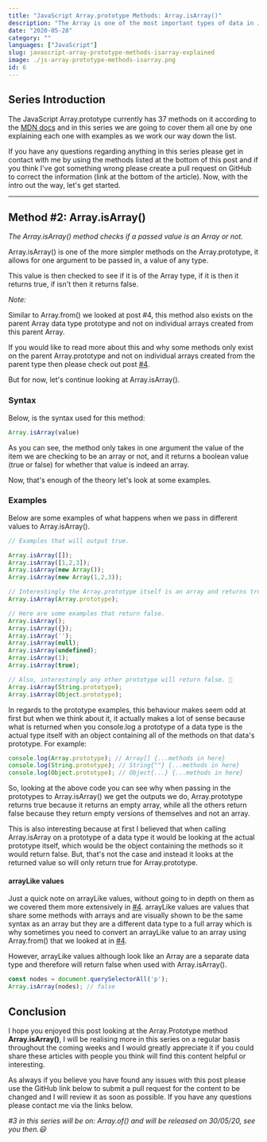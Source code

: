 ```yaml
---
title: "JavaScript Array.prototype Methods: Array.isArray()"
description: "The Array is one of the most important types of data in JavaScript, so in this series we are going to cover all of the methods on the Array.prototype, in this post it's Array.isArray()"
date: "2020-05-28"
category: ""
languages: ["JavaScript"]
slug: javascript-array-prototype-methods-isarray-explained
image: ./js-array-prototype-methods-isarray.png
id: 6
---
```


## Series Introduction

The JavaScript Array.prototype currently has 37 methods on it according to the [MDN docs](https://developer.mozilla.org/en-US/docs/Web/JavaScript/Reference/Global_Objects/Array) and in this series we are going to cover them all one by one explaining each one with examples as we work our way down the list. 

If you have any questions regarding anything in this series please get in contact with me by using the methods listed at the bottom of this post and if you think I've got something wrong please create a pull request on GitHub to correct the information (link at the bottom of the article). Now, with the intro out the way, let's get started.

---

## Method #2: Array.isArray()

*The Array.isArray() method checks if a passed value is an Array or not.*

Array.isArray() is one of the more simpler methods on the Array.prototype, it allows for one argument to be passed in, a value of any type. 

This value is then checked to see if it is of the Array type, if it is then it returns true, if isn't then it returns false.

*Note:*

Similar to Array.from() we looked at post #4, this method also exists on the parent Array data type prototype and not on individual arrays created from this parent Array.

If you would like to read more about this and why some methods only exist on the parent Array.prototype and not on individual arrays created from the parent type then please check out post [#4](https://conermurphy.com/javascript-array-prototype-methods-from-explained/).

But for now, let's continue looking at Array.isArray().

### Syntax

Below, is the syntax used for this method:

```javascript
Array.isArray(value)
```

As you can see, the method only takes in one argument the value of the item we are checking to be an array or not, and it returns a boolean value (true or false) for whether that value is indeed an array.

Now, that's enough of the theory let's look at some examples.

### Examples

Below are some examples of what happens when we pass in different values to Array.isArray().

```javascript
// Examples that will output true.

Array.isArray([]);
Array.isArray([1,2,3]);
Array.isArray(new Array());
Array.isArray(new Array(1,2,3));

// Interestingly the Array.prototype itself is an array and returns true. 🤔
Array.isArray(Array.prototype);

// Here are some examples that return false.
Array.isArray();
Array.isArray({});
Array.isArray('');
Array.isArray(null);
Array.isArray(undefined);
Array.isArray(1);
Array.isArray(true);

// Also, interestingly any other prototype will return false. 🤔
Array.isArray(String.prototype);
Array.isArray(Object.prototype);

```

In regards to the prototype examples, this behaviour makes seem odd at first but when we think about it, it actually makes a lot of sense because what is returned when you console.log a prototype of a data type is the actual type itself with an object containing all of the methods on that data's prototype. For example:

```javascript
console.log(Array.prototype); // Array[] {...methods in here}
console.log(String.prototype); // String{""} {...methods in here}
console.log(Object.prototype); // Object{...} {...methods in here}
```

So, looking at the above code you can see why when passing in the prototypes to Array.isArray() we get the outputs we do, Array.prototype returns true because it returns an empty array, while all the others return false because they return empty versions of themselves and not an array. 

This is also interesting because at first I believed that when calling Array.isArray on a prototype of a data type it would be looking at the actual prototype itself, which would be the object containing the methods so it would return false. But, that's not the case and instead it looks at the returned value so will only return true for Array.prototype.

#### arrayLike values

Just a quick note on arrayLike values, without going to in depth on them as we covered them more extensively in [#4](https://conermurphy.com/javascript-array-prototype-methods-from-explained/). arrayLike values are values that share some methods with arrays and are visually shown to be the same syntax as an array but they are a different data type to a full array which is why sometimes you need to convert an arrayLike value to an array using Array.from() that we looked at in [#4](https://conermurphy.com/javascript-array-prototype-methods-from-explained/).

However, arrayLike values although look like an Array are a separate data type and therefore will return false when used with Array.isArray().

```javascript
const nodes = document.querySelectorAll('p');
Array.isArray(nodes); // false
```
 
## Conclusion

I hope you enjoyed this post looking at the Array.Prototype method **Array.isArray()**, I will be realising more in this series on a regular basis throughout the coming weeks and I would greatly appreciate it if you could share these articles with people you think will find this content helpful or interesting.

As always if you believe you have found any issues with this post please use the GitHub link below to submit a pull request for the content to be changed and I will review it as soon as possible. If you have any questions please contact me via the links below.

*#3 in this series will be on: Array.of() and will be released on 30/05/20, see you then.😃*